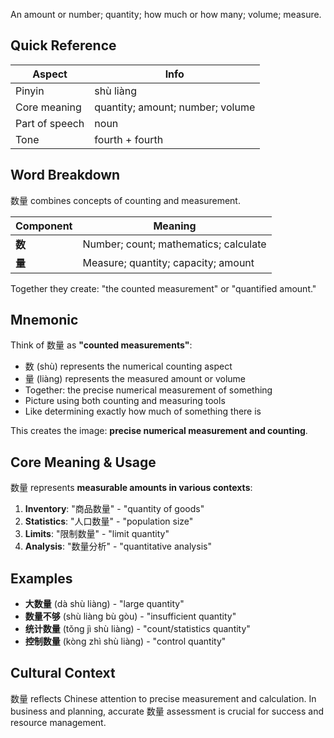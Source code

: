 An amount or number; quantity; how much or how many; volume; measure.

## Quick Reference

| Aspect         | Info                               |
| -------------- | ---------------------------------- |
| Pinyin         | shù liàng                          |
| Core meaning   | quantity; amount; number; volume   |
| Part of speech | noun                               |
| Tone           | fourth + fourth                    |

## Word Breakdown

数量 combines concepts of counting and measurement.

| Component | Meaning                                    |
| --------- | ------------------------------------------ |
| **数**    | Number; count; mathematics; calculate     |
| **量**    | Measure; quantity; capacity; amount       |

Together they create: "the counted measurement" or "quantified amount."

## Mnemonic

Think of 数量 as **"counted measurements"**:

- 数 (shù) represents the numerical counting aspect
- 量 (liàng) represents the measured amount or volume
- Together: the precise numerical measurement of something
- Picture using both counting and measuring tools
- Like determining exactly how much of something there is

This creates the image: **precise numerical measurement and counting**.

## Core Meaning & Usage

数量 represents **measurable amounts in various contexts**:

1. **Inventory**: "商品数量" - "quantity of goods"
2. **Statistics**: "人口数量" - "population size"
3. **Limits**: "限制数量" - "limit quantity"
4. **Analysis**: "数量分析" - "quantitative analysis"

## Examples

- **大数量** (dà shù liàng) - "large quantity"
- **数量不够** (shù liàng bù gòu) - "insufficient quantity"
- **统计数量** (tǒng jì shù liàng) - "count/statistics quantity"
- **控制数量** (kòng zhì shù liàng) - "control quantity"

## Cultural Context

数量 reflects Chinese attention to precise measurement and calculation. In business and planning, accurate 数量 assessment is crucial for success and resource management.
